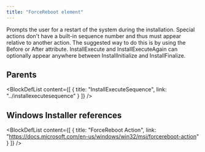 ```yaml
---
title: "ForceReboot element"
---
```



Prompts the user for a restart of the system during the installation. Special actions don't have a built-in sequence number and thus must appear relative to another action. The suggested way to do this is by using the Before or After attribute. InstallExecute and InstallExecuteAgain can optionally appear anywhere between InstallInitialize and InstallFinalize.


## Parents

<BlockDefList content={[
    {
      title: "InstallExecuteSequence",
      link: "../installexecutesequence"
    }
  ]}
/>

## Windows Installer references

<BlockDefList content={[
    {
      title: "ForceReboot Action",
      link: "https://docs.microsoft.com/en-us/windows/win32/msi/forcereboot-action"
    }
  ]}
/>
